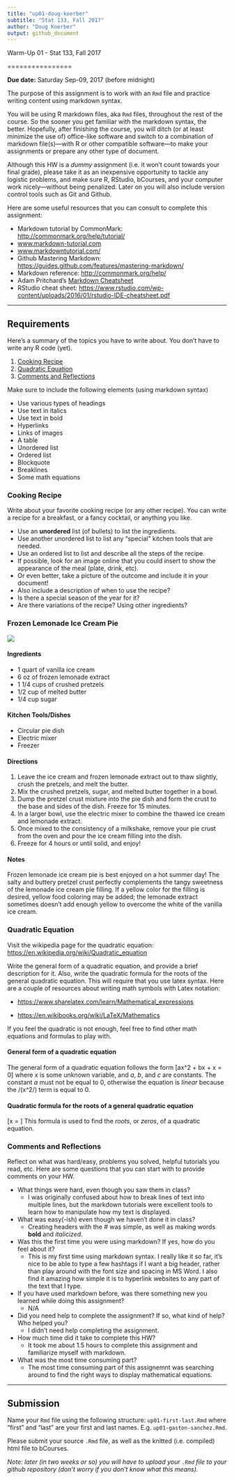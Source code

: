 ```yaml
---
title: "up01-doug-koerber"
subtitle: "Stat 133, Fall 2017"
author: "Doug Koerber"
output: github_document
---
```


Warm-Up 01 - Stat 133, Fall 2017

================

**Due date:** Saturday Sep-09, 2017 (before midnight)

The purpose of this assignment is to work with an `Rmd` file and practice writing content using markdown syntax.

You will be using R markdown files, aka `Rmd` files, throughout the rest of the course. So the sooner you get familiar with the markdown syntax, the better. Hopefully, after finishing the course, you will ditch (or at least minimize the use of) office-like software and switch to a combination of markdown file(s)---with R or other compatible software---to make your assignments or prepare any other type of document.

Although this HW is a *dummy* assignment (i.e. it won't count towards your final grade), please take it as an inexpensive opportunity to tackle any logistic problems, and make sure R, RStudio, bCourses, and your computer work nicely---without being penalized. Later on you will also include version control tools such as Git and Github.

Here are some useful resources that you can consult to complete this assignment:

-   Markdown tutorial by CommonMark: <http://commonmark.org/help/tutorial/>
-   [www.markdown-tutorial.com](http://www.markdown-tutorial.com)
-   [www.markdowntutorial.com/](http://www.markdowntutorial.com/)
-   Github Mastering Markdown: <https://guides.github.com/features/mastering-markdown/>
-   Markdown reference: <http://commonmark.org/help/>
-   Adam Pritchard's [Markdown Cheatsheet](https://github.com/adam-p/markdown-here/wiki/Markdown-Cheatsheet)
-   RStudio cheat sheet: <https://www.rstudio.com/wp-content/uploads/2016/01/rstudio-IDE-cheatsheet.pdf>

------------------------------------------------------------------------

Requirements
------------

Here's a summary of the topics you have to write about. You don't have to write any R code (yet).

1.  [Cooking Recipe](#cooking-recipe)
2.  [Quadratic Equation](#quadratic-equation)
3.  [Comments and Reflections](#comments-and-reflections)

Make sure to include the following elements (using markdown syntax)

-   Use various types of headings
-   Use text in italics
-   Use text in bold
-   Hyperlinks
-   Links of images
-   A table
-   Unordered list
-   Ordered list
-   Blockquote
-   Breaklines
-   Some math equations

### Cooking Recipe

Write about your favorite cooking recipe (or any other recipe). You can write a recipe for a breakfast, or a fancy cocktail, or anything you like.

-   Use an **unordered** list (of bullets) to list the ingredients.
-   Use another unordered list to list any "special" kitchen tools that are needed.
-   Use an ordered list to list and describe all the steps of the recipe.
-   If possible, look for an image online that you could insert to show the appearance of the meal (plate, drink, etc).
-   Or even better, take a picture of the outcome and include it in your document!
-   Also include a description of when to use the recipe?
-   Is there a special season of the year for it?
-   Are there variations of the recipe? Using other ingredients?

### Frozen Lemonade Ice Cream Pie
![](https://fthmb.tqn.com/aa3Y9focMW4lz6PhOQKUwB_o30Q=/960x0/filters:no_upscale()/about/lemonadeicecreampie26-569f897c3df78cafda9df15c.jpg)

#### Ingredients
* 1 quart of vanilla ice cream
* 6 oz of frozen lemonade extract
* 1 1/4 cups of crushed pretzels
* 1/2 cup of melted butter
* 1/4 cup sugar

#### Kitchen Tools/Dishes
* Circular pie dish
* Electric mixer
* Freezer

#### Directions
1. Leave the ice cream and frozen lemonade extract out to thaw slightly, crush the pretzels, and melt the butter.
2. Mix the crushed pretzels, sugar, and melted butter together in a bowl.
3. Dump the pretzel crust mixture into the pie dish and form the crust to the base and sides of the dish.  Freeze for 15 minutes.
4. In a larger bowl, use the electric mixer to combine the thawed ice cream and lemonade extract.
5. Once mixed to the consistency of a milkshake, remove your pie crust from the oven and pour the ice cream filling into the dish.
6. Freeze for 4 hours or until solid, and enjoy!

#### Notes
Frozen lemonade ice cream pie is best enjoyed on a hot summer day!  The salty and buttery pretzel crust perfectly complements the tangy sweetness of the lemonade ice cream pie filling.  If a yellow color for the filling is desired, yellow food coloring may be added; the lemonade extract sometimes doesn't add enough yellow to overcome the white of the vanilla ice cream.

### Quadratic Equation

Visit the wikipedia page for the quadratic equation: <https://en.wikipedia.org/wiki/Quadratic_equation>

Write the general form of a quadratic equation, and provide a brief description for it. Also, write the quadratic formula for the roots of the general quadratic equation. This will require that you use latex syntax. Here are a couple of resources about writing math symbols with Latex notation:

-   <https://www.sharelatex.com/learn/Mathematical_expressions>

-   <https://en.wikibooks.org/wiki/LaTeX/Mathematics>

If you feel the quadratic is not enough, feel free to find other math equations and formulas to play with.

#### General form of a quadratic equation
The general form of a quadratic equation follows the form
\[ax^2 + bx + x = 0\]
where _x_ is some unknown variable, and _a_, _b_, and _c_ are constants.  The constant _a_ must not be equal to 0, otherwise the equation is _linear_ because the /(x^2/) term is equal to 0. 

#### Quadratic formula for the roots of a general quadratic equation
\[x = \frac{-b \pm \sqrt{-b^2 - 4ac}}{2a}\]
This formula is used to find the _roots_, or _zeros_, of a quadratic equation.

### Comments and Reflections

Reflect on what was hard/easy, problems you solved, helpful tutorials you read, etc. Here are some questions that you can start with to provide comments on your HW.

- What things were hard, even though you saw them in class?
    - I was originally confused about how to break lines of text into multiple lines, but the markdown tutorials were excellent tools to learn how to manipulate how my text is displayed.
- What was easy(-ish) even though we haven't done it in class?
    - Creating headers with the # was simple, as well as making words __bold__ and _italicized_.
- Was this the first time you were using markdown? If yes, how do you feel about it?
    - This is my first time using markdown syntax.  I really like it so far, it's nice to be able to type a few hashtags if I want a big header, rather than play around with the font size and spacing in MS Word.  I also find it amazing how simple it is to hyperlink websites to any part of the text that I type.
- If you have used markdown before, was there something new you learned while doing this assignment?
    - N/A
- Did you need help to complete the assignment? If so, what kind of help? Who helped you?
    - I didn't need help completing the assignment.
- How much time did it take to complete this HW?
    - It took me about 1.5 hours to complete this assignment and familiarize myself with markdown.
- What was the most time consuming part?
    - The most time consuming part of this assignemnt was searching around to find the right ways to display mathematical equations.

------------------------------------------------------------------------

Submission
----------

Name your `Rmd` file using the following structure: `up01-first-last.Rmd` where "first" and "last" are your first and last names. E.g. `up01-gaston-sanchez.Rmd`.

Please submit your source `.Rmd` file, as well as the knitted (i.e. compiled) html file to bCourses.

*Note: later (in two weeks or so) you will have to upload your `.Rmd` file to your github repository (don't worry if you don't know what this means).*
